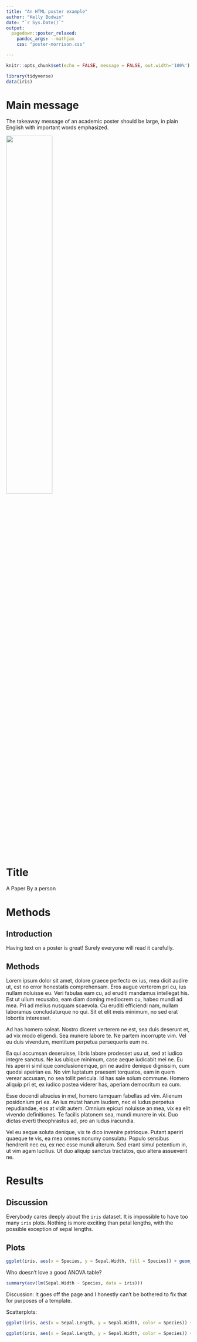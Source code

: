 ```yaml
---
title: "An HTML poster example"
author: "Kelly Bodwin"
date: "`r Sys.Date()`"
output:
  pagedown::poster_relaxed:
    pandoc_args: --mathjax
    css: "poster-morrison.css"

---
```


```r
knitr::opts_chunk$set(echo = FALSE, message = FALSE, out.width='100%') 

library(tidyverse)
data(iris)

```


Main message
===============================================================================
The [takeaway message]{.emph} of an academic poster should be [large]{.emph}, in [plain English]{.emph} with important words [emphasized]{.emph}.

<div position='absolute' bottom=0>
![](./qr_morrison.jpg){width=50%}
</div>

Title
===============================================================================
A Paper
By a person



Methods
===============================================================================

## Introduction

Having text on a poster is great!  Surely everyone will read it carefully.

## Methods

Lorem ipsum dolor sit amet, dolore graece perfecto ex ius, mea dicit audire ut, est no error honestatis comprehensam. Eros augue verterem pri cu, ius nullam noluisse eu. Veri fabulas eam cu, ad eruditi mandamus intellegat his. Est ut ullum recusabo, eam diam doming mediocrem cu, habeo mundi ad mea. Pri ad melius nusquam scaevola. Cu eruditi efficiendi nam, nullam laboramus concludaturque no qui. Sit et elit meis minimum, no sed erat lobortis interesset.

Ad has homero soleat. Nostro diceret verterem ne est, sea duis deserunt et, ad vix modo eligendi. Sea munere labore te. Ne partem incorrupte vim. Vel eu duis vivendum, mentitum perpetua persequeris eum ne.

Ea qui accumsan deseruisse, libris labore prodesset usu ut, sed at iudico integre sanctus. Ne ius ubique minimum, case aeque iudicabit mei ne. Eu his aperiri similique conclusionemque, pri ne audire denique dignissim, cum quodsi apeirian ea. No vim luptatum praesent torquatos, eam in quem verear accusam, no sea tollit pericula. Id has sale solum commune. Homero aliquip pri et, ex iudico postea viderer has, aperiam democritum ea cum.

Esse docendi albucius in mel, homero tamquam fabellas ad vim. Alienum posidonium pri ea. An ius mutat harum laudem, nec ei ludus perpetua repudiandae, eos at vidit autem. Omnium epicuri noluisse an mea, vix ea elit vivendo definitiones. Te facilis platonem sea, mundi munere in vix. Duo dictas everti theophrastus ad, pro an ludus iracundia.

Vel eu aeque soluta denique, vix te dico invenire patrioque. Putant aperiri quaeque te vis, ea mea omnes nonumy consulatu. Populo sensibus hendrerit nec eu, ex nec esse mundi alterum. Sed erant simul petentium in, ut vim agam lucilius. Ut duo aliquip sanctus tractatos, quo altera assueverit ne.


Results
================================================================================

## Discussion

Everybody cares deeply about the `iris` dataset.  It is impossible to have too many `iris` plots.  Nothing is more exciting than petal lengths, with the possible exception of sepal lengths.

## Plots
```r

ggplot(iris, aes(x = Species, y = Sepal.Width, fill = Species)) + geom_boxplot() + ggtitle("Omg iris species are different!")

```

Who doesn't love a good ANOVA table?

```r

summary(aov(lm(Sepal.Width ~ Species, data = iris)))

```

Discussion:  It goes off the page and I honestly can't be bothered to fix that for purposes of a template.

Scatterplots:

```r

ggplot(iris, aes(x = Sepal.Length, y = Sepal.Width, color = Species)) + geom_point() + geom_smooth(method = "lm") + ggtitle("Species have different sepals shapes!")

ggplot(iris, aes(x = Sepal.Length, y = Sepal.Width, color = Species)) + geom_point() + geom_smooth(method = "lm") + ggtitle("Species have different petal shapes!")

```
